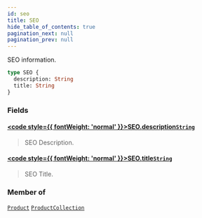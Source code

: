 ```yaml
---
id: seo
title: SEO
hide_table_of_contents: true
pagination_next: null
pagination_prev: null
---
```








SEO information.

```graphql
type SEO {
  description: String
  title: String
}
```


### Fields

#### [<code style={{ fontWeight: 'normal' }}>SEO.<b>description</b></code>](#)<Bullet />[`String`](/scalars/string) <Badge class="secondary" text="scalar"/>
> SEO Description.
> 

#### [<code style={{ fontWeight: 'normal' }}>SEO.<b>title</b></code>](#)<Bullet />[`String`](/scalars/string) <Badge class="secondary" text="scalar"/>
> SEO Title.
> 



### Member of

[`Product`](/objects/product)  <Badge class="secondary" text="object"/><Bullet />[`ProductCollection`](/objects/product-collection)  <Badge class="secondary" text="object"/>



